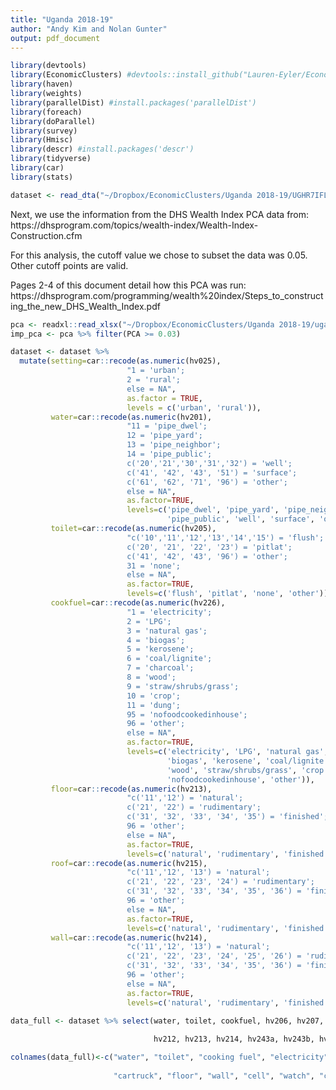 ```yaml
---
title: "Uganda 2018-19"
author: "Andy Kim and Nolan Gunter"
output: pdf_document
---
```


```r
library(devtools)
library(EconomicClusters) #devtools::install_github("Lauren-Eyler/EconomicClusters")
library(haven)
library(weights)
library(parallelDist) #install.packages('parallelDist')
library(foreach)
library(doParallel)
library(survey)
library(Hmisc)
library(descr) #install.packages('descr')
library(tidyverse)
library(car)
library(stats)
```

```r
dataset <- read_dta("~/Dropbox/EconomicClusters/Uganda 2018-19/UGHR7IFL.DTA")
```

Next, we use the information from the DHS Wealth Index PCA data from: https://dhsprogram.com/topics/wealth-index/Wealth-Index-Construction.cfm

For this analysis, the cutoff value we chose to subset the data was 0.05. Other cutoff points are valid.

Pages 2-4 of this document detail how this PCA was run: https://dhsprogram.com/programming/wealth%20index/Steps_to_constructing_the_new_DHS_Wealth_Index.pdf

```r
pca <- readxl::read_xlsx("~/Dropbox/EconomicClusters/Uganda 2018-19/uganda_2019_pca.xlsx")
imp_pca <- pca %>% filter(PCA >= 0.03)
```

```r
dataset <- dataset %>% 
  mutate(setting=car::recode(as.numeric(hv025),
                          "1 = 'urban';
                          2 = 'rural';
                          else = NA",
                          as.factor = TRUE,
                          levels = c('urban', 'rural')),
         water=car::recode(as.numeric(hv201),
                          "11 = 'pipe_dwel';
                          12 = 'pipe_yard'; 
                          13 = 'pipe_neighbor'; 
                          14 = 'pipe_public'; 
                          c('20','21','30','31','32') = 'well';
                          c('41', '42', '43', '51') = 'surface';
                          c('61', '62', '71', '96') = 'other';
                          else = NA",
                          as.factor=TRUE,
                          levels=c('pipe_dwel', 'pipe_yard', 'pipe_neighbor', 
                                   'pipe_public', 'well', 'surface', 'other')),
         toilet=car::recode(as.numeric(hv205),
                          "c('10','11','12','13','14','15') = 'flush';
                          c('20', '21', '22', '23') = 'pitlat';
                          c('41', '42', '43', '96') = 'other';
                          31 = 'none';
                          else = NA",
                          as.factor=TRUE,
                          levels=c('flush', 'pitlat', 'none', 'other')),
         cookfuel=car::recode(as.numeric(hv226),
                          "1 = 'electricity';
                          2 = 'LPG'; 
                          3 = 'natural gas'; 
                          4 = 'biogas'; 
                          5 = 'kerosene';
                          6 = 'coal/lignite'; 
                          7 = 'charcoal'; 
                          8 = 'wood'; 
                          9 = 'straw/shrubs/grass'; 
                          10 = 'crop';
                          11 = 'dung'; 
                          95 = 'nofoodcookedinhouse'; 
                          96 = 'other';
                          else = NA",
                          as.factor=TRUE,
                          levels=c('electricity', 'LPG', 'natural gas', 
                                   'biogas', 'kerosene', 'coal/lignite', 'charcoal',
                                   'wood', 'straw/shrubs/grass', 'crop', 'dung',
                                   'nofoodcookedinhouse', 'other')),
         floor=car::recode(as.numeric(hv213),
                          "c('11','12') = 'natural';
                          c('21', '22') = 'rudimentary';
                          c('31', '32', '33', '34', '35') = 'finished';
                          96 = 'other';
                          else = NA",
                          as.factor=TRUE,
                          levels=c('natural', 'rudimentary', 'finished', 'other')),
         roof=car::recode(as.numeric(hv215),
                          "c('11','12', '13') = 'natural';
                          c('21', '22', '23', '24') = 'rudimentary';
                          c('31', '32', '33', '34', '35', '36') = 'finished';
                          96 = 'other';
                          else = NA",
                          as.factor=TRUE,
                          levels=c('natural', 'rudimentary', 'finished', 'other')),
         wall=car::recode(as.numeric(hv214),
                          "c('11','12', '13') = 'natural';
                          c('21', '22', '23', '24', '25', '26') = 'rudimentary';
                          c('31', '32', '33', '34', '35', '36') = 'finished';
                          96 = 'other';
                          else = NA",
                          as.factor=TRUE,
                          levels=c('natural', 'rudimentary', 'finished', 'other')),)
```

```r
data_full <- dataset %>% select(water, toilet, cookfuel, hv206, hv207, hv208, hv209, 
                                
                                hv212, hv213, hv214, hv243a, hv243b, hv243e, hv247, sh114g, sh114i, sh114k, sh114m, sh114n, sh114o, sh114p)

colnames(data_full)<-c("water", "toilet", "cooking fuel", "electricity", "radio", "television", "computer", "refrigerator", "dvd", "table", "sofa", "bed", "cupboard", "clock", "watch", "cell", "motorcycle", "cartruck", ""
                       
                       "cartruck", "floor", "wall", "cell", "watch", "computer", "bankaccount", "freezer", "washingmachine", "dvd", "bed", "table", "chair", "cabinet")
                    
```

